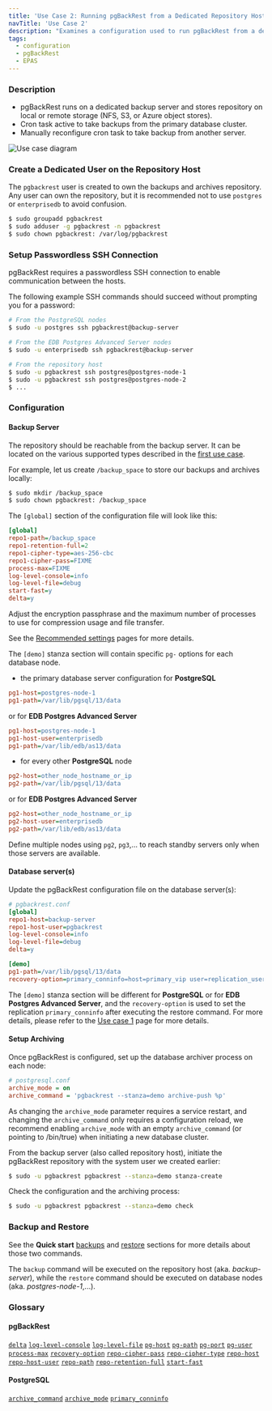 ```yaml
---
title: 'Use Case 2: Running pgBackRest from a Dedicated Repository Host'
navTitle: 'Use Case 2'
description: "Examines a configuration used to run pgBackRest from a dedicated repository host"
tags:
  - configuration
  - pgBackRest
  - EPAS
---
```


### Description

* pgBackRest runs on a dedicated backup server and stores repository on local or remote storage (NFS, S3, or Azure object stores).
* Cron task active to take backups from the primary database cluster.
* Manually reconfigure cron task to take backup from another server.

![Use case diagram](images/use_case_2-01.png)

### Create a Dedicated User on the Repository Host

The `pgbackrest` user is created to own the backups and archives repository. Any user can own the repository, but it is recommended not to use `postgres` or `enterprisedb` to avoid confusion.

```bash
$ sudo groupadd pgbackrest
$ sudo adduser -g pgbackrest -n pgbackrest
$ sudo chown pgbackrest: /var/log/pgbackrest
```

### Setup Passwordless SSH Connection

pgBackRest requires a passwordless SSH connection to enable communication between the hosts.

The following example SSH commands should succeed without prompting you for a password:

```bash
# From the PostgreSQL nodes
$ sudo -u postgres ssh pgbackrest@backup-server

# From the EDB Postgres Advanced Server nodes
$ sudo -u enterprisedb ssh pgbackrest@backup-server

# From the repository host
$ sudo -u pgbackrest ssh postgres@postgres-node-1
$ sudo -u pgbackrest ssh postgres@postgres-node-2
$ ...
```

### Configuration

#### Backup Server

The repository should be reachable from the backup server. It can be located on the various supported types described in the [first use case](06-use_case_1#global-section).

For example, let us create `/backup_space` to store our backups and archives locally:

```bash
$ sudo mkdir /backup_space
$ sudo chown pgbackrest: /backup_space
```

The `[global]` section of the configuration file will look like this:

```ini
[global]
repo1-path=/backup_space
repo1-retention-full=2
repo1-cipher-type=aes-256-cbc
repo1-cipher-pass=FIXME
process-max=FIXME
log-level-console=info
log-level-file=debug
start-fast=y
delta=y
```

Adjust the encryption passphrase and the maximum number of processes to use for compression usage and file transfer.

See the [Recommended settings](05-retention_policy) pages for more details.

The `[demo]` stanza section will contain specific `pg-` options for each database node.

* the primary database server configuration for **PostgreSQL**

```ini
pg1-host=postgres-node-1
pg1-path=/var/lib/pgsql/13/data
```

or for **EDB Postgres Advanced Server**

```ini
pg1-host=postgres-node-1
pg1-host-user=enterprisedb
pg1-path=/var/lib/edb/as13/data
```

* for every other **PostgreSQL** node

```ini
pg2-host=other_node_hostname_or_ip
pg2-path=/var/lib/pgsql/13/data
```

or for **EDB Postgres Advanced Server**

```ini
pg2-host=other_node_hostname_or_ip
pg2-host-user=enterprisedb
pg2-path=/var/lib/edb/as13/data
```

Define multiple nodes using `pg2`, `pg3`,... to reach standby servers only when those servers are available.

#### Database server(s)

Update the pgBackRest configuration file on the database server(s):

```ini
# pgbackrest.conf
[global]
repo1-host=backup-server
repo1-host-user=pgbackrest
log-level-console=info
log-level-file=debug
delta=y

[demo]
pg1-path=/var/lib/pgsql/13/data
recovery-option=primary_conninfo=host=primary_vip user=replication_user ...
```

The `[demo]` stanza section will be different for **PostgreSQL** or for **EDB Postgres Advanced Server**, and the `recovery-option` is used to set the replication `primary_conninfo` after executing the restore command. For more details, please refer to the [Use case 1](06-use_case_1#stanza-section) page for more details.

#### Setup Archiving

Once pgBackRest is configured, set up the database archiver process on each node:

```ini
# postgresql.conf
archive_mode = on
archive_command = 'pgbackrest --stanza=demo archive-push %p'
```

As changing the `archive_mode` parameter requires a service restart, and changing the `archive_command` only requires a configuration reload, we recommend enabling `archive_mode` with an empty `archive_command` (or pointing to /bin/true) when initiating a new database cluster.

From the backup server (also called repository host), initiate the pgBackRest repository with the system user we created earlier:

```bash
$ sudo -u pgbackrest pgbackrest --stanza=demo stanza-create
```

Check the configuration and the archiving process:

```bash
$ sudo -u pgbackrest pgbackrest --stanza=demo check
```

### Backup and Restore

See the **Quick start** [backups](03-quick_start#backups) and [restore](03-quick_start#restore) sections for more details about those two commands.

The `backup` command will be executed on the repository host (aka. _backup-server_), while the `restore` command should be executed on database nodes (aka. _postgres-node-1_,...).

### Glossary

#### pgBackRest

[`delta`](https://pgbackrest.org/configuration.html#section-general/option-delta)
[`log-level-console`](https://pgbackrest.org/configuration.html#section-log/option-log-level-console)
[`log-level-file`](https://pgbackrest.org/configuration.html#section-log/option-log-level-file)
[`pg-host`](https://pgbackrest.org/configuration.html#section-stanza/option-pg-host)
[`pg-path`](https://pgbackrest.org/configuration.html#section-stanza/option-pg-path)
[`pg-port`](https://pgbackrest.org/configuration.html#section-stanza/option-pg-port)
[`pg-user`](https://pgbackrest.org/configuration.html#section-stanza/option-pg-user)
[`process-max`](https://pgbackrest.org/configuration.html#section-general/option-process-max)
[`recovery-option`](https://pgbackrest.org/configuration.html#section-restore/option-recovery-option)
[`repo-cipher-pass`](https://pgbackrest.org/configuration.html#section-repository/option-repo-cipher-pass)
[`repo-cipher-type`](https://pgbackrest.org/configuration.html#section-repository/option-repo-cipher-type)
[`repo-host`](https://pgbackrest.org/configuration.html#section-repository/option-repo-host)
[`repo-host-user`](https://pgbackrest.org/configuration.html#section-repository/option-repo-host-user)
[`repo-path`](https://pgbackrest.org/configuration.html#section-repository/option-repo-path)
[`repo-retention-full`](https://pgbackrest.org/configuration.html#section-repository/option-repo-retention-full)
[`start-fast`](https://pgbackrest.org/configuration.html#section-backup/option-start-fast)

#### PostgreSQL

[`archive_command`](https://www.postgresql.org/docs/current/runtime-config-wal.html#GUC-ARCHIVE-COMMAND)
[`archive_mode`](https://www.postgresql.org/docs/current/runtime-config-wal.html#GUC-ARCHIVE-MODE)
[`primary_conninfo`](https://www.postgresql.org/docs/current/runtime-config-replication.html#GUC-PRIMARY-CONNINFO)
